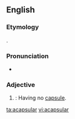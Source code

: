 ==English==

===Etymology===
{{prefix|a|capsular}}.

===Pronunciation===
* {{a|US}} {{IPA|ˌeɪˈkæp.sə.lɚ/}}

===Adjective===
{{en-adj|-}}

# {{context|botany|lang=en}}: Having no [[capsule]].

[[ta:acapsular]]
[[vi:acapsular]]